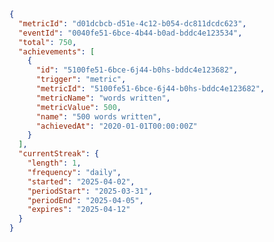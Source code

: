 ```json Response [expandable]
{
  "metricId": "d01dcbcb-d51e-4c12-b054-dc811dcdc623",
  "eventId": "0040fe51-6bce-4b44-b0ad-bddc4e123534",
  "total": 750,
  "achievements": [
    {
      "id": "5100fe51-6bce-6j44-b0hs-bddc4e123682",
      "trigger": "metric",
      "metricId": "5100fe51-6bce-6j44-b0hs-bddc4e123682",
      "metricName": "words written",
      "metricValue": 500,
      "name": "500 words written",
      "achievedAt": "2020-01-01T00:00:00Z"
    }
  ],
  "currentStreak": {
    "length": 1,
    "frequency": "daily",
    "started": "2025-04-02",
    "periodStart": "2025-03-31",
    "periodEnd": "2025-04-05",
    "expires": "2025-04-12"
  }
}
```
